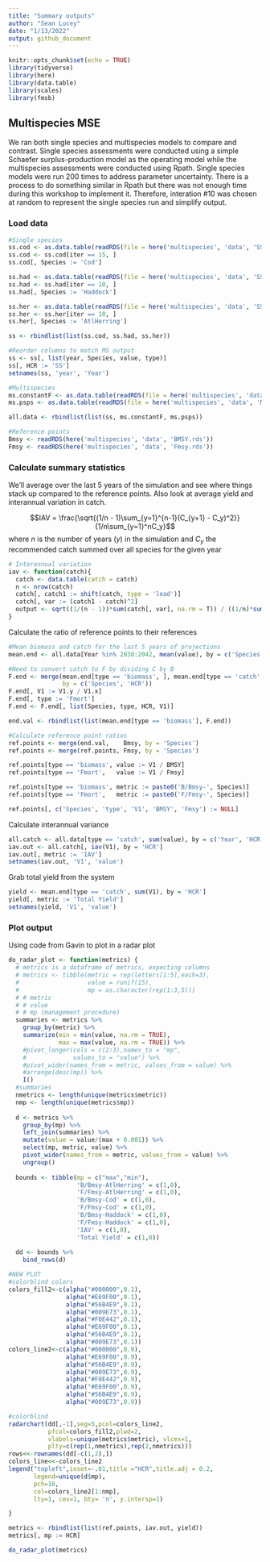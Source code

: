```yaml
---
title: "Summary outputs"
author: "Sean Lucey"
date: "1/13/2022"
output: github_document
---
```


```r
knitr::opts_chunk$set(echo = TRUE)
library(tidyverse)
library(here)
library(data.table)
library(scales)
library(fmsb)
```

## Multispecies MSE

We ran both single species and multispecies models to compare and contrast.  Single species assessments were conducted using a simple Schaefer surplus-production model as the operating model while the multispecies assessments were conducted using Rpath.  Single species models were run 200 times to address parameter uncertainty.  There is a process to do something similar in Rpath but there was not enough time during this workshop to implement it.  Therefore, interation #10 was chosen at random to represent the single species run and simplify output.

### Load data
```r
#Single species
ss.cod <- as.data.table(readRDS(file = here('multispecies', 'data', 'SS_Cod.rds')))
ss.cod <- ss.cod[iter == 15, ]
ss.cod[, Species := 'Cod']

ss.had <- as.data.table(readRDS(file = here('multispecies', 'data', 'SS_Haddock.rds')))
ss.had <- ss.had[iter == 10, ]
ss.had[, Species := 'Haddock']

ss.her <- as.data.table(readRDS(file = here('multispecies', 'data', 'SS_Herring.rds')))
ss.her <- ss.her[iter == 10, ]
ss.her[, Species := 'AtlHerring']

ss <- rbindlist(list(ss.cod, ss.had, ss.her))

#Reorder columns to match MS output
ss <- ss[, list(year, Species, value, type)]
ss[, HCR := 'SS']
setnames(ss, 'year', 'Year')

#Multispecies
ms.constantF <- as.data.table(readRDS(file = here('multispecies', 'data', 'MS_ConstantF.rds')))
ms.psps <- as.data.table(readRDS(file = here('multispecies', 'data', 'MS_PSPS.rds')))

all.data <- rbindlist(list(ss, ms.constantF, ms.psps))

#Reference points
Bmsy <- readRDS(here('multispecies', 'data', 'BMSY.rds'))
Fmsy <- readRDS(here('multispecies', 'data', 'Fmsy.rds'))
```

### Calculate summary statistics

We'll average over the last 5 years of the simulation and see where things stack up compared to the reference points.  Also look at average yield and interannual variation in catch.

$$IAV = \frac{\sqrt{(1/n - 1)\sum_{y=1}^{n-1}(C_{y+1} - C_y)^2}}{1/n\sum_{y=1}^nC_y}$$
where $n$ is the number of years ($y$) in the simulation and $C_y$ the recommended catch summed over all species for the given year

```r
# Interannual variation
iav <- function(catch){
  catch <- data.table(catch = catch)
  n <- nrow(catch)
  catch[, catch1 := shift(catch, type = 'lead')]
  catch[, var := (catch1 - catch)^2]
  output <- sqrt((1/(n - 1))*sum(catch[, var], na.rm = T)) / ((1/n)*sum(catch[, catch]))
}
```

Calculate the ratio of reference points to their references

```r
#Mean biomass and catch for the last 5 years of projections
mean.end <- all.data[Year %in% 2038:2042, mean(value), by = c('Species', 'type', 'HCR')]

#Need to convert catch to F by dividing C by B
F.end <- merge(mean.end[type == 'biomass', ], mean.end[type == 'catch', ], 
               by = c('Species', 'HCR'))
F.end[, V1 := V1.y / V1.x]
F.end[, type := 'Fmort']
F.end <- F.end[, list(Species, type, HCR, V1)]

end.val <- rbindlist(list(mean.end[type == 'biomass'], F.end))

#Calculate reference point ratios
ref.points <- merge(end.val,    Bmsy, by = 'Species')
ref.points <- merge(ref.points, Fmsy, by = 'Species')

ref.points[type == 'biomass', value := V1 / BMSY]
ref.points[type == 'Fmort',   value := V1 / Fmsy]

ref.points[type == 'biomass', metric := paste0('B/Bmsy-', Species)]
ref.points[type == 'Fmort',   metric := paste0('F/Fmsy-', Species)]

ref.points[, c('Species', 'type', 'V1', 'BMSY', 'Fmsy') := NULL]
```

Calculate interannual variance

```r
all.catch <- all.data[type == 'catch', sum(value), by = c('Year', 'HCR')]
iav.out <- all.catch[, iav(V1), by = 'HCR']
iav.out[, metric := 'IAV']
setnames(iav.out, 'V1', 'value')
```

Grab total yield from the system

```r
yield <- mean.end[type == 'catch', sum(V1), by = 'HCR']
yield[, metric := 'Total Yield']
setnames(yield, 'V1', 'value')
```

### Plot output

Using code from Gavin to plot in a radar plot

```r
do_radar_plot <- function(metrics) {
  # metrics is a dataframe of metrics, expecting columns
  # metrics <- tibble(metric = rep(letters[1:5],each=3),
  #                   value = runif(15),
  #                   mp = as.character(rep(1:3,5)))
  # # metric 
  # # value
  # # mp (management procedure)
  summaries <- metrics %>% 
    group_by(metric) %>% 
    summarize(min = min(value, na.rm = TRUE),
              max = max(value, na.rm = TRUE)) %>% 
    #pivot_longer(cols = c(2:3),names_to = "mp",
    #             values_to = "value") %>% 
    #pivot_wider(names_from = metric, values_from = value) %>% 
    #arrange(desc(mp)) %>% 
    I()
  #summaries  
  nmetrics <- length(unique(metrics$metric))
  nmp <- length(unique(metrics$mp))
    
  d <- metrics %>% 
    group_by(mp) %>% 
    left_join(summaries) %>% 
    mutate(value = value/(max + 0.001)) %>% 
    select(mp, metric, value) %>% 
    pivot_wider(names_from = metric, values_from = value) %>% 
    ungroup()
  
  bounds <- tibble(mp = c("max","min"),
                   'B/Bmsy-AtlHerring' = c(1,0),
                   'F/Fmsy-AtlHerring' = c(1,0),
                   'B/Bmsy-Cod' = c(1,0),
                   'F/Fmsy-Cod' = c(1,0),
                   'B/Bmsy-Haddock' = c(1,0),
                   'F/Fmsy-Haddock' = c(1,0),
                   'IAV' = c(1,0),
                   'Total Yield' = c(1,0))
  
  dd <- bounds %>% 
    bind_rows(d)

#NEW PLOT
#colorblind colors
colors_fill2<-c(alpha("#000000",0.1),
                alpha("#E69F00",0.1),
                alpha("#56B4E9",0.1),
                alpha("#009E73",0.1),
                alpha("#F0E442",0.1),
                alpha("#E69F00",0.1),
                alpha("#56B4E9",0.1),
                alpha("#009E73",0.1))
colors_line2<-c(alpha("#000000",0.9),
                alpha("#E69F00",0.9),
                alpha("#56B4E9",0.9),
                alpha("#009E73",0.9),
                alpha("#F0E442",0.9),
                alpha("#E69F00",0.9),
                alpha("#56B4E9",0.9),
                alpha("#009E73",0.9))

#colorblind
radarchart(dd[,-1],seg=5,pcol=colors_line2,
           pfcol=colors_fill2,plwd=2,
           vlabels=unique(metrics$metric), vlcex=1,
           plty=c(rep(1,nmetrics),rep(2,nmetrics)))
rows<<-rownames(dd[-c(1,2),])
colors_line<<-colors_line2
legend("topleft",inset=-.01,title ="HCR",title.adj = 0.2,
       legend=unique(d$mp),
       pch=16,
       col=colors_line2[1:nmp],
       lty=1, cex=1, bty= 'n', y.intersp=1)

}
```

```r
metrics <- rbindlist(list(ref.points, iav.out, yield))
metrics[, mp := HCR]

do_radar_plot(metrics)
```






